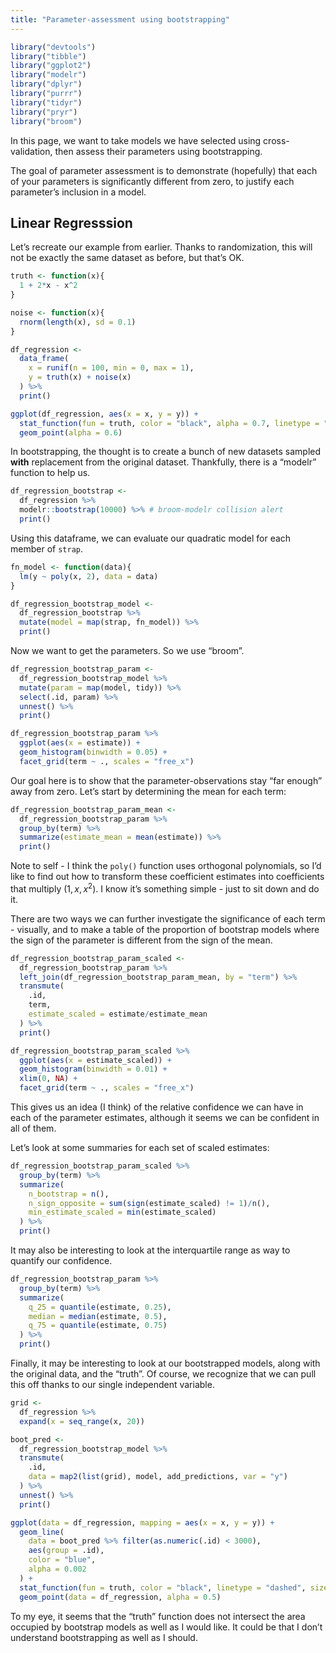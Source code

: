 ```yaml
---
title: "Parameter-assessment using bootstrapping"
---
```


```r
library("devtools")
library("tibble")
library("ggplot2")
library("modelr")
library("dplyr")
library("purrr")
library("tidyr")
library("pryr")
library("broom")
```

In this page, we want to take models we have selected using cross-validation, then assess their parameters using bootstrapping.

The goal of parameter assessment is to demonstrate (hopefully) that each of your parameters is significantly different from zero, to justify each parameter's inclusion in a model.

## Linear Regresssion

Let's recreate our example from earlier. Thanks to randomization, this will not be exactly the same dataset as before, but that's OK.

```r
truth <- function(x){
  1 + 2*x - x^2
}

noise <- function(x){
  rnorm(length(x), sd = 0.1)
}
```

```r
df_regression <- 
  data_frame(
    x = runif(n = 100, min = 0, max = 1),
    y = truth(x) + noise(x)
  ) %>%
  print()
```

```r
ggplot(df_regression, aes(x = x, y = y)) +
  stat_function(fun = truth, color = "black", alpha = 0.7, linetype = "dashed") +
  geom_point(alpha = 0.6)
```

In bootstrapping, the thought is to create a bunch of new datasets sampled **with** replacement from the original dataset. Thankfully, there is a "modelr" function to help us.

```r
df_regression_bootstrap <- 
  df_regression %>%
  modelr::bootstrap(10000) %>% # broom-modelr collision alert
  print()
```

Using this dataframe, we can evaluate our quadratic model for each member of `strap`.

```r
fn_model <- function(data){
  lm(y ~ poly(x, 2), data = data)
}

df_regression_bootstrap_model <- 
  df_regression_bootstrap %>%
  mutate(model = map(strap, fn_model)) %>%
  print()
```

Now we want to get the parameters. So we use "broom".

```r
df_regression_bootstrap_param <-
  df_regression_bootstrap_model %>%
  mutate(param = map(model, tidy)) %>%
  select(.id, param) %>%
  unnest() %>%
  print()
```

```r
df_regression_bootstrap_param %>%
  ggplot(aes(x = estimate)) + 
  geom_histogram(binwidth = 0.05) +
  facet_grid(term ~ ., scales = "free_x") 
```

Our goal here is to show that the parameter-observations stay "far enough" away from zero. Let's start by determining the mean for each term:

```r
df_regression_bootstrap_param_mean <- 
  df_regression_bootstrap_param %>%
  group_by(term) %>%
  summarize(estimate_mean = mean(estimate)) %>%
  print()
```

Note to self - I think the `poly()` function uses orthogonal polynomials, so I'd like to find out how to transform these coefficient estimates into coefficients that multiply $(1, x, x^2)$. I know it's something simple - just to sit down and do it.

There are two ways we can further investigate the significance of each term - visually, and to make a table of the proportion of bootstrap models where the sign of the parameter is different from the sign of the mean.

```r
df_regression_bootstrap_param_scaled <- 
  df_regression_bootstrap_param %>%
  left_join(df_regression_bootstrap_param_mean, by = "term") %>%
  transmute(
    .id,
    term,
    estimate_scaled = estimate/estimate_mean
  ) %>%
  print()
```

```r
df_regression_bootstrap_param_scaled %>%
  ggplot(aes(x = estimate_scaled)) + 
  geom_histogram(binwidth = 0.01) +
  xlim(0, NA) +
  facet_grid(term ~ ., scales = "free_x") 
```

This gives us an idea (I think) of the relative confidence we can have in each of the parameter estimates, although it seems we can be confident in all of them. 

Let's look at some summaries for each set of scaled estimates:

```r
df_regression_bootstrap_param_scaled %>%
  group_by(term) %>%
  summarize(
    n_bootstrap = n(),
    n_sign_opposite = sum(sign(estimate_scaled) != 1)/n(),
    min_estimate_scaled = min(estimate_scaled)
  ) %>%
  print()
```

It may also be interesting to look at the interquartile range as way to quantify our confidence.

```r
df_regression_bootstrap_param %>%
  group_by(term) %>%
  summarize(
    q_25 = quantile(estimate, 0.25),
    median = median(estimate, 0.5),
    q_75 = quantile(estimate, 0.75)
  ) %>%
  print()
```

Finally, it may be interesting to look at our bootstrapped models, along with the original data, and the "truth". Of course, we recognize that we can pull this off thanks to our single independent variable.

```r
grid <- 
  df_regression %>% 
  expand(x = seq_range(x, 20))

boot_pred <- 
  df_regression_bootstrap_model %>% 
  transmute(
    .id,
    data = map2(list(grid), model, add_predictions, var = "y")
  ) %>%
  unnest() %>%
  print()
```

```r
ggplot(data = df_regression, mapping = aes(x = x, y = y)) +
  geom_line(
    data = boot_pred %>% filter(as.numeric(.id) < 3000), 
    aes(group = .id), 
    color = "blue", 
    alpha = 0.002
  ) +
  stat_function(fun = truth, color = "black", linetype = "dashed", size = 1) +
  geom_point(data = df_regression, alpha = 0.5) 
```

To my eye, it seems that the "truth" function does not intersect the area occupied by bootstrap models as well as I would like. It could be that I don't understand bootstrapping as well as I should.